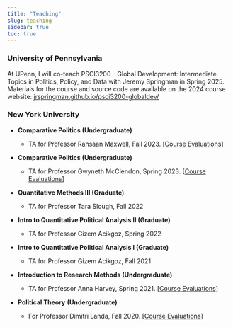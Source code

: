 ```yaml
---
title: "Teaching"
slug: teaching
sidebar: true
toc: true
---
```


### University of Pennsylvania

At UPenn, I will co-teach PSCI3200 - Global Development: Intermediate Topics in Politics, Policy, and Data with Jeremy Springman in Spring 2025. Materials for the course and source code are available on the 2024 course website: [jrspringman.github.io/psci3200-globaldev/](https://jrspringman.github.io/psci3200-globaldev/)

### New York University

-   **Comparative Politics (Undergraduate)**

    -  TA for Professor Rahsaan Maxwell, Fall 2023. \[[Course Evaluations](/files/course_evals/comparative_rm.pdf){target="_blank"}\]

-   **Comparative Politics (Undergraduate)**

    -   TA for Professor Gwyneth McClendon, Spring 2023. \[[Course Evaluations](/files/course_evals/comparative_gm.pdf){target="_blank"}\]

-   **Quantitative Methods III (Graduate)**

    -   TA for Professor Tara Slough, Fall 2022

-   **Intro to Quantitative Political Analysis II (Graduate)**

    -  TA for Professor Gizem Acikgoz, Spring 2022

-   **Intro to Quantitative Political Analysis I (Graduate)**

    -   TA for Professor Gizem Acikgoz, Fall 2021

-   **Introduction to Research Methods (Undergraduate)**

    -  TA for Professor Anna Harvey, Spring 2021. \[[Course Evaluations](/files/course_evals/methods_anna.pdf){target="_blank"}\]

```{=html}
<!-- -->
```
-   **Political Theory** **(Undergraduate)**

    -   For Professor Dimitri Landa, Fall 2020. \[[Course Evaluations](/files/course_evals/theory.pdf){target="_blank"}\]



### 
